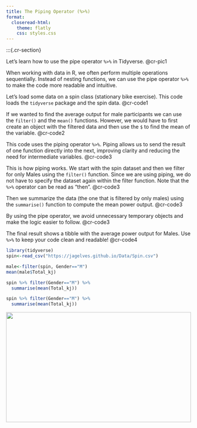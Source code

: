 ```yaml
---
title: The Piping Operator (%>%)
format: 
  closeread-html:
    theme: flatly
    css: styles.css
---
```


:::{.cr-section}

Let's learn how to use the pipe operator `%>%` in Tidyverse. @cr-pic1

When working with data in R, we often perform multiple operations sequentially. Instead of nesting functions, we can use the pipe operator `%>%` to make the code more readable and intuitive. 

Let's load some data on a spin class (stationary bike exercise). This code loads the `tidyverse` package and the spin data. @cr-code1


If we wanted to find the average output for male participants we can use the `filter()` and the `mean()` functions. However, we would have to first create an object with the filtered data and then use the `$` to find the mean of the variable. @cr-code2

This code uses the piping operator `%>%`. Piping allows us to send the result of one function directly into the next, improving clarity and reducing the need for intermediate variables. @cr-code3

This is how piping works. We start with the spin dataset and then we filter for only Males using the `filter()` function. Since we are using piping, we do not have to specify the dataset again within the filter function. Note that the `%>%` operator can be read as "then". [@cr-code3]{hlz="1"}

Then we summarize the data (the one that is filtered by only males) using the `summarise()` function to compute the mean power output. [@cr-code3]{hlz="2"}

By using the pipe operator, we avoid unnecessary temporary objects and make the logic easier to follow. @cr-code3

The final result shows a tibble with the average power output for Males. Use `%>%` to keep your code clean and readable! @cr-code4


:::{#cr-code1}
```r
library(tidyverse)
spin<-read_csv("https://jagelves.github.io/Data/Spin.csv")
```
:::

:::{#cr-code2}
```r
male<-filter(spin, Gender=="M")
mean(male$Total_kj)
```
:::

:::{#cr-code3}
```r
spin %>% filter(Gender=="M") %>% 
  summarise(mean(Total_kj))
```
:::

:::{#cr-code4}
```r
spin %>% filter(Gender=="M") %>% 
  summarise(mean(Total_kj))
```
:::

::: {#cr-pic1}
![](pipe.png){width=100% height=300px fig-align="center"}

:::
